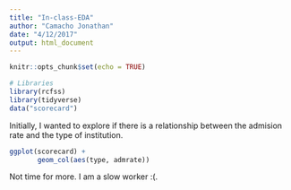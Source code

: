 ```yaml
---
title: "In-class-EDA"
author: "Camacho Jonathan"
date: "4/12/2017"
output: html_document
---
```


```r
knitr::opts_chunk$set(echo = TRUE)
```

```r
# Libraries
library(rcfss)
library(tidyverse)
data("scorecard")
```

Initially, I wanted to explore if there is a relationship between the admision rate and the type of institution. 

```r
ggplot(scorecard) +
       geom_col(aes(type, admrate))
```

Not time for more. I am a slow worker :(.


